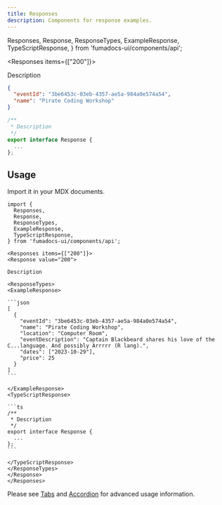 ```yaml
---
title: Responses
description: Components for response examples.
---
```


  Responses,
  Response,
  ResponseTypes,
  ExampleResponse,
  TypeScriptResponse,
} from 'fumadocs-ui/components/api';

<Responses items={["200"]}>

<Response value="200">

Description

<ResponseTypes>

<ExampleResponse>

```json
{
  "eventId": "3be6453c-03eb-4357-ae5a-984a0e574a54",
  "name": "Pirate Coding Workshop"
}
```

</ExampleResponse>

<TypeScriptResponse>

```ts
/**
 * Description
 */
export interface Response {
  ...
};
```

</TypeScriptResponse>

</ResponseTypes>

</Response>

</Responses>

## Usage

Import it in your MDX documents.

````mdx title="tickets.mdx"
import {
  Responses,
  Response,
  ResponseTypes,
  ExampleResponse,
  TypeScriptResponse,
} from 'fumadocs-ui/components/api';

<Responses items={["200"]}>
<Response value="200">

Description

<ResponseTypes>
<ExampleResponse>

```json
[
  {
    "eventId": "3be6453c-03eb-4357-ae5a-984a0e574a54",
    "name": "Pirate Coding Workshop",
    "location": "Computer Room",
    "eventDescription": "Captain Blackbeard shares his love of the C...language. And possibly Arrrrr (R lang).",
    "dates": ["2023-10-29"],
    "price": 25
  }
]
```

</ExampleResponse>
<TypeScriptResponse>

```ts
/**
 * Description
 */
export interface Response {
  ...
};
```

</TypeScriptResponse>
</ResponseTypes>
</Response>
</Responses>
````

Please see [Tabs](/docs/ui/components/tabs) and [Accordion](/docs/ui/components/accordion) for advanced usage information.
